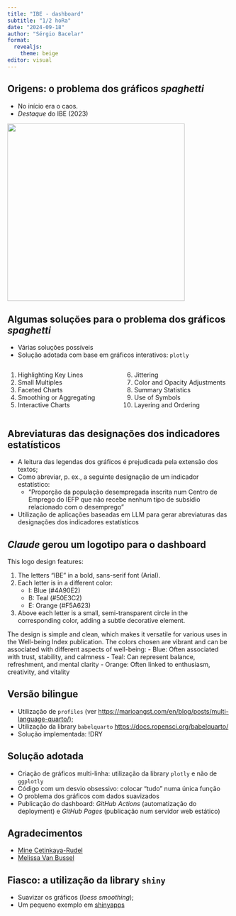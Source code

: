 ```yaml
---
title: "IBE - dashboard"
subtitle: "1/2 hoRa"
date: "2024-09-18"
author: "Sérgio Bacelar"
format: 
  revealjs:
    theme: beige
editor: visual
---
```


## Origens: o problema dos gráficos *spaghetti* {.smaller}

-   No início era o caos.
-   *Destaque* do IBE (2023)

![](images/IBE_QV.png){width="400" height="400"}

## Algumas soluções para o problema dos gráficos *spaghetti* {.smaller}

-   Várias soluções possíveis
-   Solução adotada com base em gráficos interativos: `plotly`

::: columns
::: {.column width="50%"}
1.  Highlighting Key Lines
2.  Small Multiples
3.  Faceted Charts
4.  Smoothing or Aggregating
5.  Interactive Charts
:::

::: {.column width="50%"}
6.  Jittering
7.  Color and Opacity Adjustments
8.  Summary Statistics
9.  Use of Symbols
10. Layering and Ordering
:::
:::

## Abreviaturas das designações dos indicadores estatísticos

-   A leitura das legendas dos gráficos é prejudicada pela extensão dos textos;
-   Como abreviar, p. ex., a seguinte designação de um indicador estatístico:
    -   "Proporção da população desempregada inscrita num Centro de Emprego do IEFP que não recebe nenhum tipo de subsídio relacionado com o desemprego"
-   Utilização de aplicações baseadas em LLM para gerar abreviaturas das designações dos indicadores estatísticos

## *Claude* gerou um logotipo para o dashboard {.smaller}

This logo design features:

1.  The letters "IBE" in a bold, sans-serif font (Arial).
2.  Each letter is in a different color:
    -   I: Blue (#4A90E2)
    -   B: Teal (#50E3C2)
    -   E: Orange (#F5A623)
3.  Above each letter is a small, semi-transparent circle in the corresponding color, adding a subtle decorative element.

The design is simple and clean, which makes it versatile for various uses in the Well-being Index publication. The colors chosen are vibrant and can be associated with different aspects of well-being: - Blue: Often associated with trust, stability, and calmness - Teal: Can represent balance, refreshment, and mental clarity - Orange: Often linked to enthusiasm, creativity, and vitality

## Versão bilingue

-   Utilização de `profiles` (ver [https://marioangst.com/en/blog/posts/multi-language-quarto/]());
-   Utilização da library `babelquarto` [https://docs.ropensci.org/babelquarto/]()
-   Solução implementada: !DRY

## Solução adotada

-   Criação de gráficos multi-linha: utilização da library `plotly` e não de `ggplotly`
-   Código com um desvio obsessivo: colocar "tudo" numa única função
-   O problema dos gráficos com dados suavizados
-   Publicação do dashboard: *GitHub Actions* (automatização do deployment) e *GitHub Pages* (publicação num servidor web estático)

## Agradecimentos

-   [Mine Cetinkaya-Rudel](https://github.com/mine-cetinkaya-rundel/ld-dashboard/blob/main/dashboard.qmd)
-   [Melissa Van Bussel](https://www.youtube.com/watch?v=5zYrgRylkH0&list=PLSjaBj3ul8GrS0uCKso0PuNeb4PQY-WWc&index=6&ab_channel=MelissaVanBussel%28ggnot2%29)

## Fiasco: a utilização da library `shiny`

-   Suavizar os gráficos (*loess smoothing*);
-   Um pequeno exemplo em [shinyapps](https://sbac.shinyapps.io/ibe_smooth/)
